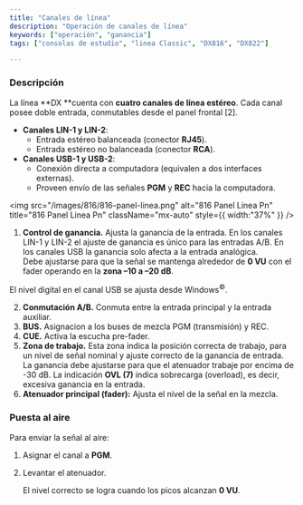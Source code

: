 ```yaml
---
title: "Canales de línea"
description: "Operación de canales de línea"
keywords: ["operación", "ganancia"]
tags: ["consolas de estudio", "linea Classic", "DX816", "DX822"]

---
```


### Descripción

La línea \*\*DX \*\*cuenta con **cuatro canales de línea estéreo**. Cada canal posee doble entrada, conmutables desde el panel frontal [2].

- **Canales LIN-1 y LIN-2**:
  - Entrada estéreo balanceada (conector **RJ45**).
  - Entrada estéreo no balanceada (conector **RCA**).
- **Canales USB-1 y USB-2**:
  - Conexión directa a computadora (equivalen a dos interfaces externas).
  - Proveen envío de las señales **PGM** y **REC** hacia la computadora.

<img
  src="/images/816/816-panel-linea.png"
  alt="816 Panel Linea Pn"
  title="816 Panel Linea Pn"
  className="mx-auto"
  style={{ width:"37%" }}
/>

1. **Control de ganancia.** Ajusta la ganancia de la entrada. En los canales LIN-1 y LIN-2 el ajuste de ganancia es único para las entradas A/B. En los canales USB la ganancia solo afecta a la entrada analógica. \
   Debe ajustarse para que la señal se mantenga alrededor de **0 VU** con el fader operando en la **zona –10 a –20 dB**.

<Note>
  El nivel digital en el canal USB se ajusta desde Windows<sup>©</sup>.
</Note>

2. **Conmutación A/B.** Conmuta entre la entrada principal y la entrada auxiliar.
3. **BUS.** Asignacion a los buses de mezcla PGM (transmisión) y REC.
4. **CUE.** Activa la escucha pre-fader.
5. **Zona de trabajo.**  Esta zona indica la posición correcta de trabajo, para un nivel de señal nominal y ajuste correcto de la ganancia de entrada. \
   La ganancia debe ajustarse para que el atenuador trabaje por encima de  -30 dB. La  indicación  **OVL (7)**  indica sobrecarga (overload), es decir, excesiva ganancia en la entrada.
6. **Atenuador principal (fader):** Ajusta el nivel de la señal en la mezcla.

### Puesta al aire

Para enviar la señal al aire:

1. Asignar el canal a **PGM**.
2. Levantar el atenuador.

   El nivel correcto se logra cuando los picos alcanzan **0 VU**.